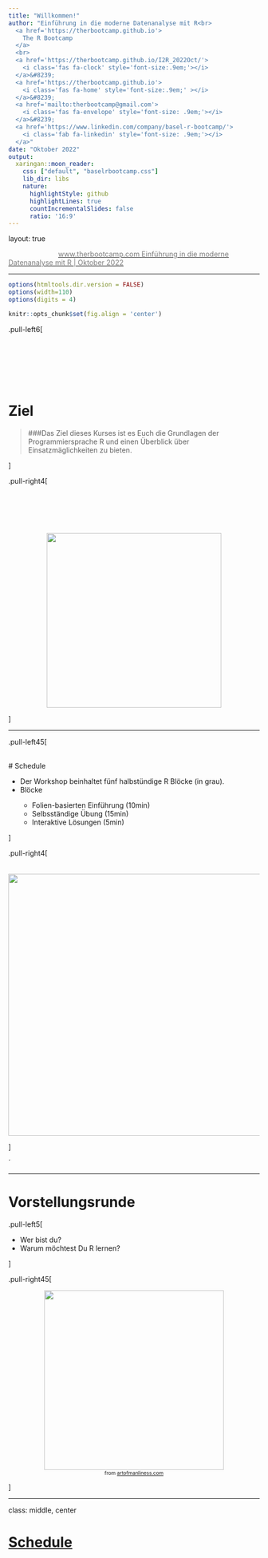 ```yaml
---
title: "Willkommen!"
author: "Einführung in die moderne Datenanalyse mit R<br>
  <a href='https://therbootcamp.github.io'>
    The R Bootcamp
  </a>
  <br>
  <a href='https://therbootcamp.github.io/I2R_2022Oct/'>
    <i class='fas fa-clock' style='font-size:.9em;'></i>
  </a>&#8239; 
  <a href='https://therbootcamp.github.io'>
    <i class='fas fa-home' style='font-size:.9em;' ></i>
  </a>&#8239;
  <a href='mailto:therbootcamp@gmail.com'>
    <i class='fas fa-envelope' style='font-size: .9em;'></i>
  </a>&#8239;
  <a href='https://www.linkedin.com/company/basel-r-bootcamp/'>
    <i class='fab fa-linkedin' style='font-size: .9em;'></i>
  </a>"
date: "Oktober 2022"
output:
  xaringan::moon_reader:
    css: ["default", "baselrbootcamp.css"]
    lib_dir: libs
    nature:
      highlightStyle: github
      highlightLines: true
      countIncrementalSlides: false
      ratio: '16:9'
---
```


layout: true

<div class="my-footer">
  <span style="text-align:center">
    <span> 
      <img src="https://raw.githubusercontent.com/therbootcamp/therbootcamp.github.io/master/_sessions/_image/by-sa.png" height=14 style="vertical-align: middle"/>
    </span>
    <a href="https://therbootcamp.github.io/">
      <span style="padding-left:82px"> 
        <font color="#7E7E7E">
          www.therbootcamp.com
        </font>
      </span>
    </a>
    <a href="https://therbootcamp.github.io/">
      <font color="#7E7E7E">
      Einführung in die moderne Datenanalyse mit R | Oktober 2022
      </font>
    </a>
    </span>
  </div> 

---


```r
options(htmltools.dir.version = FALSE)
options(width=110)
options(digits = 4)

knitr::opts_chunk$set(fig.align = 'center')
```

<!---

.pull-left45[
<br><br><br><br><br>
# Materialien

Klicke auf <high>"....running..."</high> auf unserer Website!

<font style="font-size:28px"><a href="www.therbootcamp.com"><b>www.therbootcamp.com</b></a></font>

]

.pull-right5[

<br><br>
<iframe src="https://therbootcamp.github.io" width="500" height="500"></iframe>

]

--->

.pull-left6[

<br><br><br><br><br>


# Ziel


>###Das Ziel dieses Kurses ist es Euch die Grundlagen der Programmiersprache R und einen Überblick über Einsatzmäglichkeiten zu bieten. 

]

.pull-right4[

<br><br><br><br>
<p align="center"><img src="https://raw.githubusercontent.com/therbootcamp/therbootcamp.github.io/master/_sessions/_image/target.png" height="350"></p>

]

---

.pull-left45[

<br>
# Schedule 

<ul>
  <li class="m1"><span>Der Workshop beinhaltet fünf <high>halbstündige R Blöcke</high> (in grau).</span></li>
  <li class="m2"><span>Blöcke</span></li>
  <ul class="level">
    <li><span>Folien-basierten <high>Einführung (10min)</high></span></li> 
    <li><span>Selbsständige <high>Übung (15min)</high></span></li> 
    <li><span>Interaktive <high>Lösungen (5min)</high></span></li> 
  </ul>
</ul>


]

.pull-right4[
<br><br>
<img src="image/schedule.png" height="525" align="center" style="padding-top:16px">

]

´

---

# Vorstellungsrunde

.pull-left5[

<ul>
  <li class="m1"><span>Wer bist du?</span></li>
  <li class="m2"><span>Warum möchtest Du R lernen?</span></li>
</ul>


]

.pull-right45[

<p align="center">
<img src="https://raw.githubusercontent.com/therbootcamp/therbootcamp.github.io/master/_sessions/_image/introductions.jpg" height="360px">
<br>
<font style="font-size:10px">from <a href="www.artofmanliness.com">artofmanliness.com</a></font>
</p>

]

---
class: middle, center

<h1><a href=https://therbootcamp.github.io/I2R_2022Apr/index.html>Schedule</a></h1>


